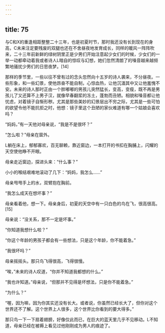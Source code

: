 ```yaml
---
---
---
```

title: 75
---



与C和X的重逢相距整整二十三年，也是初夏时节，那时我还没有长到现在的身高，C未来注定要残废的双腿也还在不舍昼夜地发育成长，同样的暖风一阵阵吹来，二十三年前新鲜的绿树阴里正是少男们开始注意起少女们的时候，少女们的一举一动都牵动着我或者诗人L暗自的惊叹与幻想，她们忽然清朗了的嗓音越来越频繁地骚扰少男们的日思夜梦。[14]

那样的季节里，一些以往不曾有过的念头忽然向十五岁的诗人袭来，不分昼夜。一些形象，和一些幻景，使他昂奋不能自制，心惊血热，让他沉湎其中又让他羞愧不安。未来的诗人那时正由一个胖嘟嘟的男孩儿突然猛长，变高，变瘦，既不再是男孩儿了又还算不上男子汉，就像早春翻浆的冻土，蓬勃而丑陋。相貌和嗓音都让他忧虑，对着镜子自惭形秽。尤其是那些美妙的幻景层出不穷之际，尤其是一些可怕的欲望令他不能抗拒之时，他想：镜子里这个丑陋的家伙难道有哪一个姑娘会喜欢吗？

“妈妈，”有一天他对母亲说，“我是不是很坏？”

“怎么啦？”母亲在窗外。

L躺在床上，郁郁寡欢，百无聊赖，靠近窗边，一本打开的书扣在胸脯上，闪耀的天空使他睁不开眼。

母亲走近窗边，探进头来：“什么事？”

小小的喉结艰难地滚动了几下：“妈妈，我怎么……”

母亲甩甩手上的水，双臂抱在胸前。

“我怎么成天在想坏事？”

母亲看着他，想一下。母亲身后，初夏的天空中有一只白色的鸟在飞，很高很高。[15]

母亲说：“没关系，那不一定是坏事。”

“你知道我想什么啦？”

“你这个年龄的男孩子都会有一些想法，只是这个年龄，你不能着急。”

“我很坏吗？”

母亲摇摇头。那只鸟飞得很高，飞得很慢。

“唉，”未来的诗人叹道，“你并不知道我都想的什么。”

“我也许知道。”母亲说，“但那并不见得是坏想法，只是你不能着急。”

“为什么？”

“喔，因为嘛，因为你其实还没有长大。或者说，你虽然已经长大了，但你对这个世界还不了解。这个世界上人很多，这个世界比你看到的要大得多。”

那只鸟一下一下扇着翅膀，好像仅此而已，在巨大的蓝天里几乎不见移动。L不知道，母亲已经在被褥上看见过他刚刚成为男人的痕迹了。